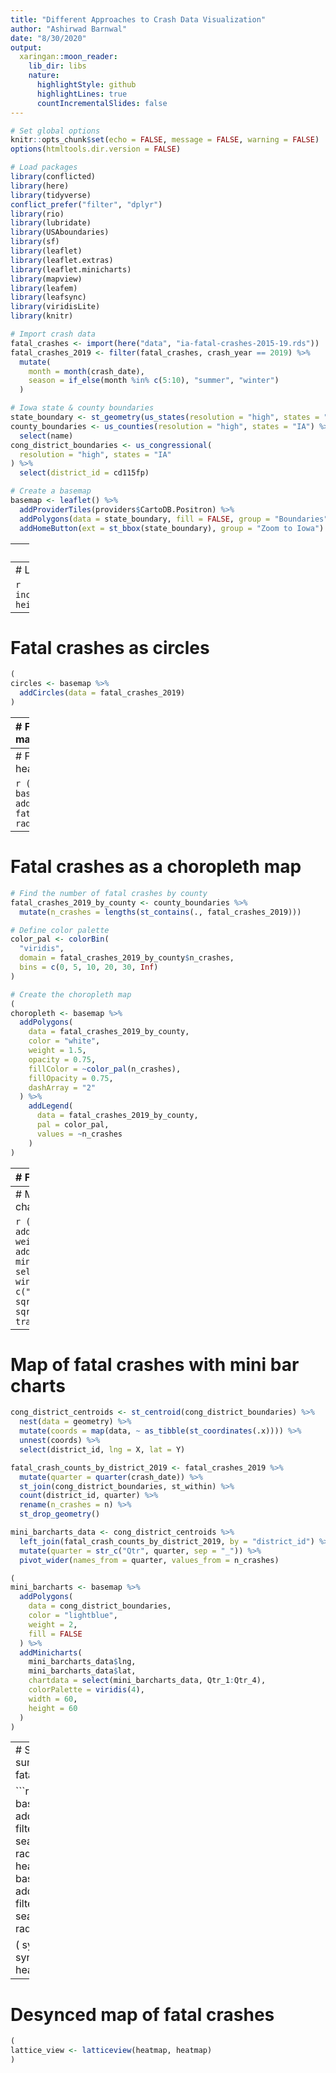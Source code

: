 ```yaml
---
title: "Different Approaches to Crash Data Visualization"
author: "Ashirwad Barnwal"
date: "8/30/2020"
output:
  xaringan::moon_reader:
    lib_dir: libs
    nature:
      highlightStyle: github
      highlightLines: true
      countIncrementalSlides: false
---
```


```r
# Set global options
knitr::opts_chunk$set(echo = FALSE, message = FALSE, warning = FALSE)
options(htmltools.dir.version = FALSE)

# Load packages
library(conflicted)
library(here)
library(tidyverse)
conflict_prefer("filter", "dplyr")
library(rio)
library(lubridate)
library(USAboundaries)
library(sf)
library(leaflet)
library(leaflet.extras)
library(leaflet.minicharts)
library(mapview)
library(leafem)
library(leafsync)
library(viridisLite)
library(knitr)

# Import crash data
fatal_crashes <- import(here("data", "ia-fatal-crashes-2015-19.rds"))
fatal_crashes_2019 <- filter(fatal_crashes, crash_year == 2019) %>%
  mutate(
    month = month(crash_date),
    season = if_else(month %in% c(5:10), "summer", "winter")
  )

# Iowa state & county boundaries
state_boundary <- st_geometry(us_states(resolution = "high", states = "IA"))
county_boundaries <- us_counties(resolution = "high", states = "IA") %>%
  select(name)
cong_district_boundaries <- us_congressional(
  resolution = "high", states = "IA"
) %>%
  select(district_id = cd115fp)

# Create a basemap
basemap <- leaflet() %>%
  addProviderTiles(providers$CartoDB.Positron) %>%
  addPolygons(data = state_boundary, fill = FALSE, group = "Boundaries") %>%
  addHomeButton(ext = st_bbox(state_boundary), group = "Zoom to Iowa")
```

---
# What is Leaflet?

```r
include_url("https://leafletjs.com/", height = "475px")
```

---
# Leaflet for R

```r
include_url("https://rstudio.github.io/leaflet/", height = "475px")
```

---
# Fatal crashes as circles

```r
(
circles <- basemap %>%
  addCircles(data = fatal_crashes_2019)
)
```

---
# Fatal crashes as marker clusters

```r
(
marker_clusters <- basemap  %>%
  addCircleMarkers(
    data = fatal_crashes_2019, clusterOptions = markerClusterOptions()
  )
)
```

---
# Fatal crashes as a heatmap

```r
(
heatmap <- basemap %>%
  addHeatmap(data = fatal_crashes_2019, radius = 10)
)
```

---
# Fatal crashes as a choropleth map

```r
# Find the number of fatal crashes by county
fatal_crashes_2019_by_county <- county_boundaries %>%
  mutate(n_crashes = lengths(st_contains(., fatal_crashes_2019)))

# Define color palette
color_pal <- colorBin(
  "viridis",
  domain = fatal_crashes_2019_by_county$n_crashes, 
  bins = c(0, 5, 10, 20, 30, Inf)
)

# Create the choropleth map
(
choropleth <- basemap %>%
  addPolygons(
    data = fatal_crashes_2019_by_county,
    color = "white",
    weight = 1.5,
    opacity = 0.75,
    fillColor = ~color_pal(n_crashes), 
    fillOpacity = 0.75,
    dashArray = "2"
  ) %>%
    addLegend(
      data = fatal_crashes_2019_by_county, 
      pal = color_pal,
      values = ~n_crashes
    )
)
```

---
# Fatal crashes as a minicharts map

```r
# Find centroids of each county
county_centroids <- st_centroid(county_boundaries) %>%
  nest(data = geometry) %>%
  mutate(coords = map(data, ~ as_tibble(st_coordinates(.x)))) %>%
  unnest(coords) %>%
  select(name, lng = X, lat = Y)

# Compute fatal crash counts
fatal_crash_counts_by_county_2019 <- list(
  # overall counts
  overall = fatal_crashes_2019 %>%
    st_join(county_boundaries, st_within) %>%
    count(name) %>%
    rename(n_crashes = n) %>%
    st_drop_geometry(),
  # broken by season
  by_season = fatal_crashes_2019 %>%
    st_join(county_boundaries, st_within) %>%
    count(name, season) %>%
    rename(n_crashes = n) %>%
    st_drop_geometry() %>%
    pivot_wider(names_from = season, values_from = n_crashes)
)

# Create a leaflet map with minicharts
minicharts_data <- county_centroids %>%
  left_join(fatal_crash_counts_by_county_2019$overall, by = "name") %>%
  left_join(fatal_crash_counts_by_county_2019$by_season, by = "name") %>%
  replace_na(list(n_crashes = 0, summer = 0, winter = 0))

(
minicharts_single_var <- basemap %>%
  addPolygons(data = county_boundaries, weight = 2, fill = FALSE) %>%
  addMinicharts(
    minicharts_data$lng, 
    minicharts_data$lat,
    chartdata = minicharts_data$n_crashes,
    showLabels = TRUE
  )
)
```

---
# Map of fatal crashes with mini pie charts

```r
(
minicharts_pie <- basemap %>%
  addPolygons(data = county_boundaries, weight = 2, fill = FALSE) %>%
  addMinicharts(
    minicharts_data$lng, 
    minicharts_data$lat,
    chartdata = select(minicharts_data, summer, winter),
    type = "pie",
    colorPalette = c("#4fc13c", "#cccccc"),
    width = 30 * sqrt(minicharts_data$n_crashes) / 
      sqrt(max(minicharts_data$n_crashes)),
    transitionTime = 0
  )
)
```

---
# Map of fatal crashes with mini bar charts

```r
cong_district_centroids <- st_centroid(cong_district_boundaries) %>%
  nest(data = geometry) %>%
  mutate(coords = map(data, ~ as_tibble(st_coordinates(.x)))) %>%
  unnest(coords) %>%
  select(district_id, lng = X, lat = Y)

fatal_crash_counts_by_district_2019 <- fatal_crashes_2019 %>%
  mutate(quarter = quarter(crash_date)) %>%
  st_join(cong_district_boundaries, st_within) %>%
  count(district_id, quarter) %>%
  rename(n_crashes = n) %>%
  st_drop_geometry()

mini_barcharts_data <- cong_district_centroids %>%
  left_join(fatal_crash_counts_by_district_2019, by = "district_id") %>%
  mutate(quarter = str_c("Qtr", quarter, sep = "_")) %>%
  pivot_wider(names_from = quarter, values_from = n_crashes)

(
mini_barcharts <- basemap %>%
  addPolygons(
    data = cong_district_boundaries, 
    color = "lightblue", 
    weight = 2, 
    fill = FALSE
  ) %>%
  addMinicharts(
    mini_barcharts_data$lng, 
    mini_barcharts_data$lat,
    chartdata = select(mini_barcharts_data, Qtr_1:Qtr_4),
    colorPalette = viridis(4),
    width = 60, 
    height = 60
  )
)
```

---
# Synced heatmaps of summer (L) vs. winter (R) fatal crashes

```r
heatmap_summer <- basemap %>%
  addHeatmap(data = filter(fatal_crashes_2019, season == "summer"), radius = 10)
heatmap_winter <- basemap %>%
  addHeatmap(data = filter(fatal_crashes_2019, season == "winter"), radius = 10)
  
(
synced_heatmaps <- sync(heatmap_summer, heatmap_winter)
)
```

---
# Desynced map of fatal crashes

```r
(
lattice_view <- latticeview(heatmap, heatmap)
)
```











